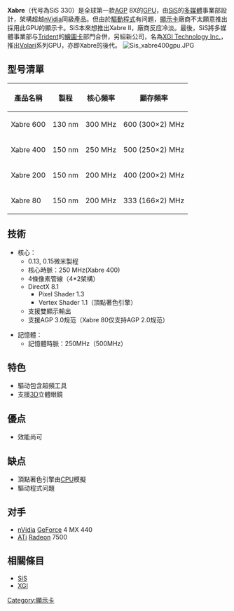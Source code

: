 '''Xabre'''（代号為SiS 330）是全球第一款[[AGP|AGP]] 8X的[[GPU|GPU]]，由[[SiS|SiS]]的[[多媒體|多媒體]]事業部設計，架構超越[[nVidia|nVidia]]同級產品。但由於[[驅動程式|驅動程式]]有问題，[[顯示卡|顯示卡]]廠商不太願意推出採用此GPU的顯示卡。SiS本來想推出Xabre II，廠商反应冷淡。最後，SiS將多媒體事業部与[[Trident|Trident]]的[[繪圖卡|繪圖卡]]部門合併，另組新公司，名為[[XGI|XGI Technology Inc.]]，推出[[Volari|Volari]]系列GPU，亦即Xabre的後代。
[[File:Sis_xabre400gpu.JPG|thumb]]

== 型号清單 ==
{| class="wikitable"
|-
!產品名稱
!製程
!核心頻率
!顯存頻率
|-
|Xabre 600
|130 nm
|300 MHz
|600 (300×2) MHz
|-
|Xabre 400
|150 nm
|250 MHz
|500 (250×2) MHz
|-
|Xabre 200
|150 nm
|200 MHz
|400 (200×2) MHz
|-
|Xabre 80
|150 nm
|200 MHz
|333 (166×2) MHz
|}

== 技術 ==
*核心：
**0.13, 0.15微米製程
**核心時脈：250 MHz(Xabre 400)
**4條像素管線（4*2架構）
**DirectX 8.1
***Pixel Shader 1.3
***Vertex Shader 1.1（頂點著色引擎）
**支援雙顯示輸出
**支援AGP 3.0规范（Xabre 80仅支持AGP 2.0规范）

*記憶體：
**記憶體時脈：250MHz（500MHz）

== 特色 ==
*驅动包含超頻工具
*支援[[3D|3D]]立體眼鏡

== 優点 ==
*效能尚可

== 缺点 ==
*頂點著色引擎由[[CPU|CPU]]模擬
*驅动程式问題

== 对手 ==
*[[nVidia|nVidia]] [[GeForce|GeForce]] 4 MX 440
*[[ATi|ATi]] [[Radeon|Radeon]] 7500

== 相關條目 ==
*[[SiS|SiS]]
*[[XGI|XGI]]

[[Category:顯示卡|Category:顯示卡]]